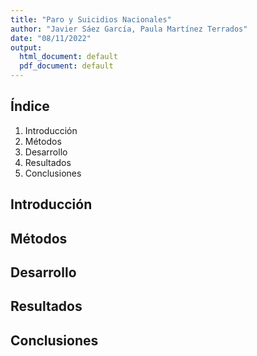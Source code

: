 ```yaml
---
title: "Paro y Suicidios Nacionales"
author: "Javier Sáez García, Paula Martínez Terrados"
date: "08/11/2022"
output:
  html_document: default
  pdf_document: default
---
```


## Índice
1. Introducción
2. Métodos
3. Desarrollo
4. Resultados
5. Conclusiones

## Introducción

## Métodos

## Desarrollo

## Resultados

## Conclusiones
